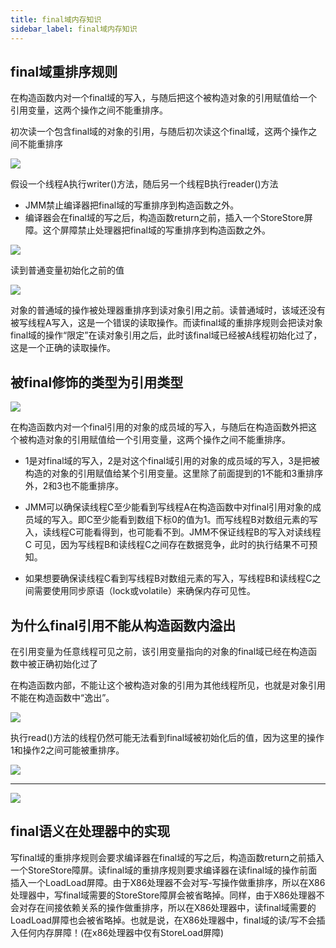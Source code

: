 ```yaml
---
title: final域内存知识
sidebar_label: final域内存知识
---
```



## final域重排序规则

在构造函数内对一个final域的写入，与随后把这个被构造对象的引用赋值给一个引用变量，这两个操作之间不能重排序。

初次读一个包含final域的对象的引用，与随后初次读这个final域，这两个操作之间不能重排序

![](https://s2.loli.net/2023/07/15/Da4P5Cl7dFgKYen.png)

假设一个线程A执行writer()方法，随后另一个线程B执行reader()方法

* JMM禁止编译器把final域的写重排序到构造函数之外。
* 编译器会在final域的写之后，构造函数return之前，插入一个StoreStore屏障。这个屏障禁止处理器把final域的写重排序到构造函数之外。

![](https://s2.loli.net/2023/07/15/Sh4OgLmT1iNGFCf.png)

读到普通变量初始化之前的值

![](https://s2.loli.net/2023/07/15/k96DUOV1gT4Ftso.png)

对象的普通域的操作被处理器重排序到读对象引用之前。读普通域时，该域还没有被写线程A写入，这是一个错误的读取操作。而读final域的重排序规则会把读对象final域的操作“限定”在读对象引用之后，此时该final域已经被A线程初始化过了，这是一个正确的读取操作。

## 被final修饰的类型为引用类型

![](https://s2.loli.net/2023/07/15/TLzvsetCf178j59.png)

在构造函数内对一个final引用的对象的成员域的写入，与随后在构造函数外把这个被构造对象的引用赋值给一个引用变量，这两个操作之间不能重排序。

* 1是对final域的写入，2是对这个final域引用的对象的成员域的写入，3是把被构造的对象的引用赋值给某个引用变量。这里除了前面提到的1不能和3重排序外，2和3也不能重排序。

* JMM可以确保读线程C至少能看到写线程A在构造函数中对final引用对象的成员域的写入。即C至少能看到数组下标0的值为1。而写线程B对数组元素的写入，读线程C可能看得到，也可能看不到。JMM不保证线程B的写入对读线程C
  可见，因为写线程B和读线程C之间存在数据竞争，此时的执行结果不可预知。

* 如果想要确保读线程C看到写线程B对数组元素的写入，写线程B和读线程C之间需要使用同步原语（lock或volatile）来确保内存可见性。

## 为什么final引用不能从构造函数内溢出

在引用变量为任意线程可见之前，该引用变量指向的对象的final域已经在构造函数中被正确初始化过了

在构造函数内部，不能让这个被构造对象的引用为其他线程所见，也就是对象引用不能在构造函数中“逸出”。

![](https://s2.loli.net/2023/07/15/iKW2PU6vFrCqVT9.png)

执行read()方法的线程仍然可能无法看到final域被初始化后的值，因为这里的操作1和操作2之间可能被重排序。

![](https://s2.loli.net/2023/07/15/w8cFmhtjfQYyk49.png)

***

![](https://s2.loli.net/2023/07/15/H7jnLcbMDz2WUhi.png)

## final语义在处理器中的实现

写final域的重排序规则会要求编译器在final域的写之后，构造函数return之前插入一个StoreStore障屏。读final域的重排序规则要求编译器在读final域的操作前面插入一个LoadLoad屏障。由于X86处理器不会对写-写操作做重排序，所以在X86处理器中，写final域需要的StoreStore障屏会被省略掉。同样，由于X86处理器不会对存在间接依赖关系的操作做重排序，所以在X86处理器中，读final域需要的LoadLoad屏障也会被省略掉。也就是说，在X86处理器中，final域的读/写不会插入任何内存屏障！(在x86处理器中仅有StoreLoad屏障)




<TailProtocal />
